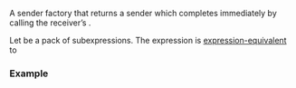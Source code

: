 {{cpp/execution/title|just}}
{{cpp/execution/navbar}}
{{dcl begin}}
{{dcl header|execution}}
{{dcl|num=1|since=c++26|
struct just_t { /*unspecified*/ };
}}
{{dcl|num=2|since=c++26|notes={{mark custpt}}|
inline constexpr just_t just{};
}}
{{dcl h|Call signature}}
{{dcl|since=c++26|
execution::sender auto just( auto&amp;&amp;... values );
}}
{{dcl end}}

A sender factory that returns a sender which completes immediately by calling the receiver’s {{rlpf|set_value}}.

Let {{c|ts}} be a pack of subexpressions. The expression {{c|just(ts...)}} is [[cpp/language/expressions#Expression-equivalence|expression-equivalent]] to {{c|/*make-sender*/(just, /*product-type*/(ts...))}}

{{cpp/execution/cpo}}

===Example===
{{example}}

{{langlinks|de|es|ja|ru|zh}}